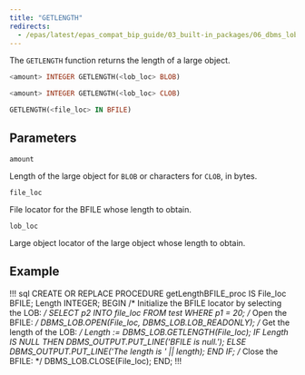 ```yaml
---
title: "GETLENGTH"
redirects:
  - /epas/latest/epas_compat_bip_guide/03_built-in_packages/06_dbms_lob/08_getlength/ #generated for docs/epas/reorg-role-use-case-mode
---
```


The `GETLENGTH` function returns the length of a large object.

```sql
<amount> INTEGER GETLENGTH(<lob_loc> BLOB)

<amount> INTEGER GETLENGTH(<lob_loc> CLOB)

GETLENGTH(<file_loc> IN BFILE)
```

## Parameters

`amount`

 Length of the large object for `BLOB` or characters for `CLOB`, in bytes.

`file_loc`

File locator for the BFILE whose length to obtain.

`lob_loc`

Large object locator of the large object whose length to obtain.

## Example

!!! sql
CREATE OR REPLACE PROCEDURE getLengthBFILE_proc IS
   File_loc      BFILE;
   Length       INTEGER;
BEGIN
   /* Initialize the BFILE locator by selecting the LOB: */
  SELECT p2 INTO file_loc FROM test WHERE p1 = 20;    /* Open the BFILE: */
   DBMS_LOB.OPEN(File_loc, DBMS_LOB.LOB_READONLY);
   /* Get the length of the LOB: */
   Length := DBMS_LOB.GETLENGTH(File_loc);
   IF Length IS NULL THEN
       DBMS_OUTPUT.PUT_LINE('BFILE is null.');
   ELSE
       DBMS_OUTPUT.PUT_LINE('The length is ' || length);
   END IF;
   /* Close the BFILE: */
   DBMS_LOB.CLOSE(File_loc);
END;
!!!
